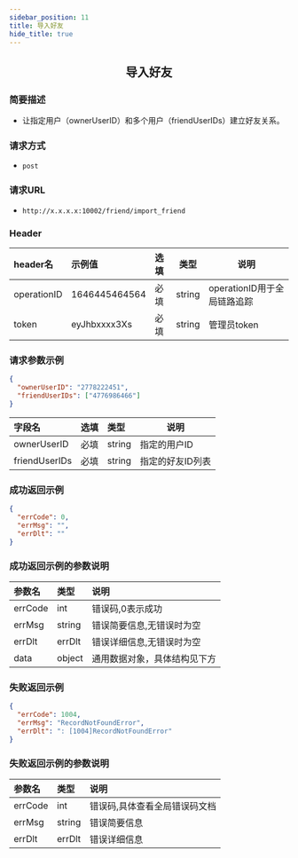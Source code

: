 ```yaml
---
sidebar_position: 11
title: 导入好友
hide_title: true
---
```


<center>

## 导入好友

</center>

### 简要描述
- 让指定用户（ownerUserID）和多个用户（friendUserIDs）建立好友关系。
### 请求方式
- `post` 
### 请求URL
- `http://x.x.x.x:10002/friend/import_friend` 


### Header
|header名|示例值|选填|类型|说明|
|:----    |:-------    |:--- |---|------      |
|operationID|1646445464564|必填|string|operationID用于全局链路追踪|
|token|eyJhbxxxx3Xs|必填|string|管理员token|


### 请求参数示例


```json
{
  "ownerUserID": "2778222451",
  "friendUserIDs": ["4776986466"]
}
```
|字段名|选填|类型|说明|
|:----    |:-------    |:--- |---|
|ownerUserID|必填|string|指定的用户ID|
|friendUserIDs|必填|string|指定的好友ID列表|
### 成功返回示例


```json
{
  "errCode": 0,
  "errMsg": "",
  "errDlt": ""
}
```
### 成功返回示例的参数说明


|参数名|类型|说明|
|:----    |:-------    |:--- |
|errCode|int|错误码,0表示成功|
|errMsg|string|错误简要信息,无错误时为空|
|errDlt|errDlt|错误详细信息,无错误时为空|
|data|object|通用数据对象，具体结构见下方|
### 失败返回示例


```json
{
  "errCode": 1004,
  "errMsg": "RecordNotFoundError",
  "errDlt": ": [1004]RecordNotFoundError"
}
```
### 失败返回示例的参数说明


|参数名|类型|说明|
|:----    |:-------    |:--- |
|errCode|int|错误码,具体查看全局错误码文档|
|errMsg|string|错误简要信息|
|errDlt|errDlt|错误详细信息|

